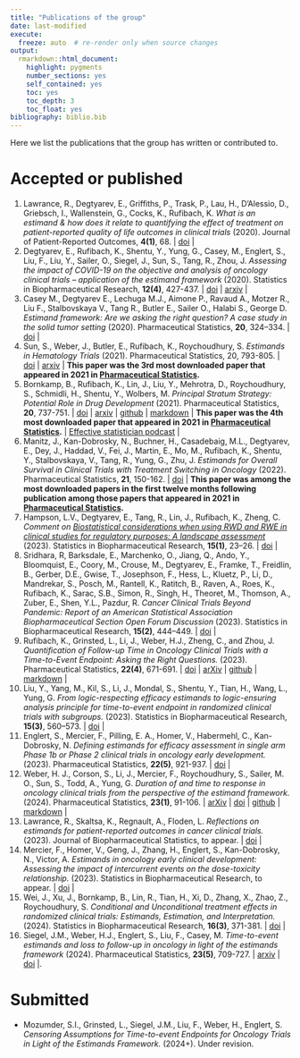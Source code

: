 ```yaml
---
title: "Publications of the group"
date: last-modified
execute:   
  freeze: auto  # re-render only when source changes
output: 
  rmarkdown::html_document:
    highlight: pygments
    number_sections: yes
    self_contained: yes
    toc: yes
    toc_depth: 3
    toc_float: yes
bibliography: biblio.bib
---
```


Here we list the publications that the group has written or contributed to.

# Accepted or published

1) Lawrance, R., Degtyarev, E., Griffiths, P., Trask, P., Lau, H., D'Alessio, D., Griebsch, I., Wallenstein, G., Cocks, K., Rufibach, K. _What is an estimand & how does it relate to quantifying the effect of treatment on patient-reported quality of life outcomes in clinical trials_ (2020). Journal of Patient-Reported Outcomes, **4(1)**, 68. | [doi](https://jpro.springeropen.com/track/pdf/10.1186/s41687-020-00218-5) | 
2) Degtyarev, E., Rufibach, K., Shentu, Y., Yung, G., Casey, M., Englert, S., Liu, F., Liu, Y., Sailer, O., Siegel, J., Sun, S., Tang, R., Zhou, J. _Assessing the impact of COVID-19 on the objective and analysis of oncology clinical trials – application of the estimand framework_ (2020). Statistics in Biopharmaceutical Research, **12(4)**, 427-437. | [doi](https://doi.org/10.1080/19466315.2020.1785543) | [arxiv](http://arxiv.org/abs/2006.04480) |
3) Casey M., Degtyarev E., Lechuga M.J., Aimone P., Ravaud A., Motzer R., Liu F., Stalbovskaya V., Tang R., Butler E., Sailer O., Halabi S., George D. _Estimand framework: Are we   asking the right question? A case study in the solid tumor setting_ (2020). Pharmaceutical Statistics, **20**, 324–334. | [doi](https://doi.org/10.1002/pst.2079) |
4) Sun, S., Weber, J., Butler, E., Rufibach, K., Roychoudhury, S. _Estimands in Hematology Trials_ (2021). Pharmaceutical Statistics, 20, 793-805. | [doi](https://doi.org/10.1002/pst.2108) | [arxiv](https://arxiv.org/abs/2010.00957) | **This paper was the 3rd most downloaded paper that appeared in 2021 in [Pharmaceutical Statistics](https://onlinelibrary.wiley.com/journal/15391612).**
5) Bornkamp, B., Rufibach, K., Lin, J., Liu, Y., Mehrotra, D., Roychoudhury, S., Schmidli, H., Shentu, Y., Wolbers, M. _Principal Stratum Strategy: Potential Role in Drug Development_ (2021). Pharmaceutical Statistics, **20**, 737-751. | [doi](https://doi.org/10.1002/pst.2104) | [arxiv](https://arxiv.org/abs/2008.05406) | [github](https://github.com/oncoestimand/princ_strat_drug_dev) | [markdown](https://oncoestimand.github.io/princ_strat_drug_dev/princ_strat_example.html) | **This paper was the 4th most downloaded paper that appeared in 2021 in [Pharmaceutical Statistics](https://onlinelibrary.wiley.com/journal/15391612).** | [Effective statistician podcast](https://theeffectivestatistician.com/a-deep-dive-into-principal-stratification-and-causal-inference/) |
6) Manitz, J., Kan-Dobrosky, N., Buchner, H., Casadebaig, M.L., Degtyarev, E., Dey, J., Haddad, V., Fei, J., Martin, E., Mo, M., Rufibach, K., Shentu, Y., Stalbovskaya, V., Tang, R., Yung, G., Zhu, J. _Estimands for Overall Survival in Clinical Trials with Treatment Switching in Oncology_ (2022). Pharmaceutical Statistics, **21**, 150-162. | [doi](https://doi.org/10.1002/pst.2158) | **This paper was among the most downloaded papers in the first twelve months following publication among those papers that appeared in 2021 in [Pharmaceutical Statistics](https://onlinelibrary.wiley.com/journal/15391612).**
7) Hampson, L.V., Degtyarev, E., Tang, R., Lin, J., Rufibach, K., Zheng, C. _Comment on [Biostatistical considerations when using RWD and RWE in clinical studies for regulatory purposes: A landscape assessment](https://doi.org/10.1080/19466315.2021.1883473)_ (2023). Statistics in Biopharmaceutical Research, **15(1)**, 23--26. | [doi](https://doi.org/10.1080/19466315.2021.1994459) |
8) Sridhara, R, Barksdale, E., Marchenko, O., Jiang, Q., Ando, Y., Bloomquist, E., Coory, M., Crouse, M., Degtyarev, E., Framke, T., Freidlin, B., Gerber, D.E., Gwise, T., Josephson, F., Hess, L., Kluetz, P., Li, D., Mandrekar, S., Posch, M., Rantell, K., Ratitch, B., Raven, A., Roes, K., Rufibach, K., Sarac, S.B., Simon, R., Singh, H., Theoret, M., Thomson, A., Zuber, E., Shen, Y.L., Pazdur, R. _Cancer Clinical Trials Beyond Pandemic: Report of an American Statistical Association Biopharmaceutical Section Open Forum Discussion_ (2023). Statistics in Biopharmaceutical Research, **15(2)**, 444--449. | [doi](https://doi.org/10.1080/19466315.2022.2103181) |
9) Rufibach, K., Grinsted, L., Li, J., Weber, H.J., Zheng, C., and Zhou, J. _Quantification of Follow-up Time in Oncology Clinical Trials with a Time-to-Event Endpoint: Asking the Right Questions._ (2023). Pharmaceutical Statistics, **22(4)**, 671-691. | [doi](https://doi.org/10.1002/pst.2300) | [arXiv](https://doi.org/10.48550/arxiv.2206.05216) | [github](https://github.com/oncoestimand/quantFU) | [markdown](https://oncoestimand.github.io/quantFU/quantFU.html) |
10) Liu, Y., Yang, M., Kil, S., Li, J., Mondal, S., Shentu, Y., Tian, H., Wang, L., Yung, G. _From logic-respecting efficacy estimands to logic-ensuring analysis principle for time-to-event endpoint in randomized clinical trials with subgroups._ (2023). Statistics in Biopharmaceutical Research, **15(3)**, 560--573. | [doi](https://doi.org/10.1080/19466315.2023.2186945) |
11) Englert, S., Mercier, F., Pilling, E. A., Homer, V., Habermehl, C., Kan-Dobrosky, N. _Defining estimands for efficacy assessment in single arm Phase 1b or Phase 2 clinical trials in oncology early development._ (2023). Pharmaceutical Statistics, **22(5)**, 921-937. | [doi](https://doi.org/10.1002/pst.2319) |
12) Weber, H. J., Corson, S., Li, J., Mercier, F., Roychoudhury, S., Sailer, M. O., Sun, S., Todd, A., Yung, G. _Duration of and time to response in oncology clinical trials from the perspective of the estimand framework._ (2024). Pharmaceutical Statistics, **23(1)**, 91-106. | [arXiv](https://arxiv.org/abs/2212.10911) | [doi](https://doi.org/10.1002/pst.2340) | [github](https://github.com/oncoestimand/dor) | [markdown](https://oncoestimand.github.io/dor/dor.html) |
13) Lawrance, R., Skaltsa, K., Regnault, A., Floden, L. _Reflections on estimands for patient-reported outcomes in cancer clinical trials._ (2023). Journal of Biopharmaceutical Statistics, to appear. | [doi](https://doi.org/10.1080/10543406.2023.2280628) |
14) Mercier, F., Homer, V., Geng, J., Zhang, H., Englert, S., Kan-Dobrosky, N., Victor, A. _Estimands in oncology early clinical development: Assessing the impact of intercurrent events on the dose-toxicity relationship._ (2023). Statistics in Biopharmaceutical Research, to appear. | [doi](https://doi.org/10.1080/19466315.2023.2296648) |
15) Wei, J., Xu, J., Bornkamp, B., Lin, R., Tian, H., Xi, D., Zhang, X., Zhao, Z., Roychoudhury, S. _Conditional and Unconditional treatment effects in randomized clinical trials: Estimands, Estimation, and Interpretation._ (2024). Statistics in Biopharmaceutical Research, **16(3)**, 371-381. | [doi](https://doi.org/10.1080/19466315.2023.2292774) |
16) Siegel, J.M., Weber, H.J., Englert, S., Liu, F., Casey, M. _Time-to-event estimands and loss to follow-up in oncology in light of the estimands framework_ (2024). Pharmaceutical Statistics, **23(5)**, 709-727. | [arxiv](https://arxiv.org/abs/2203.01781) | [doi](https://doi.org/10.1002/pst.2386) |.

# Submitted

<!-- * Siegel, J.M. Weber, J., Englert, S. _The Role of Occlusion: Potential Extension of the ICH E9 (R1) Addendum on Estimands and Sensitivity Analysis for Time-to-Event Oncology Studies_ (2022). Submitted. | [arxiv](https://arxiv.org/abs/2203.02182) |. -->
* Mozumder, S.I., Grinsted, L., Siegel, J.M., Liu, F., Weber, H., Englert, S. _Censoring Assumptions for Time-to-event Endpoints for Oncology Trials in Light of the Estimands Framework._ (2024+). Under revision.
